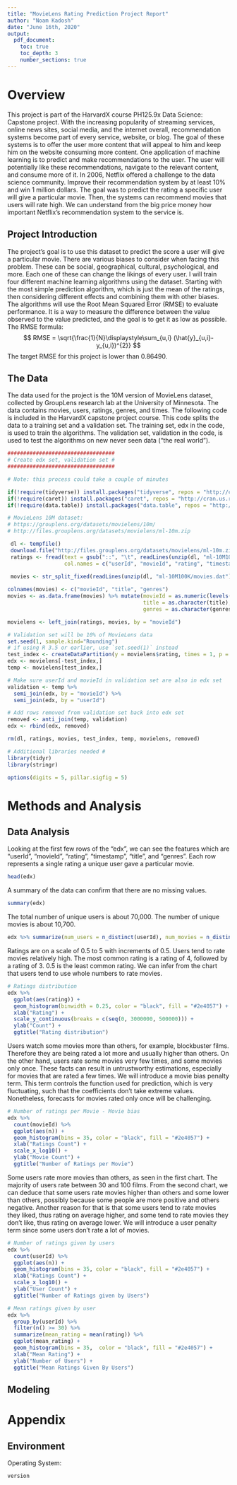 ```yaml
---
title: "MovieLens Rating Prediction Project Report"
author: "Noam Kadosh"
date: "June 16th, 2020"
output:
  pdf_document:
    toc: true
    toc_depth: 3
    number_sections: true
---
```


# Overview

This project is part of the HarvardX course PH125.9x Data Science: Capstone project.
With the increasing popularity of streaming services, online news sites, social media, and the internet overall, recommendation systems become part of every service, website, or blog. The goal of these systems is to offer the user more content that will appeal to him and keep him on the website consuming more content. One application of machine learning is to predict and make recommendations to the user. The user will potentially like these recommendations, navigate to the relevant content, and consume more of it.
In 2006, Netflix offered a challenge to the data science community. Improve their recommendation system by at least 10% and win 1 million dollars. The goal was to predict the rating a specific user will give a particular movie. Then, the systems can recommend movies that users will rate high. We can understand from the big price money how important Netflix's recommendation system to the service is.

## Project Introduction

The project's goal is to use this dataset to predict the score a user will give a particular movie. There are various biases to consider when facing this problem. These can be social, geographical, cultural, psychological, and more. Each one of these can change the likings of every user.
I will train four different machine learning algorithms using the dataset. Starting with the most simple prediction algorithm, which is just the mean of the ratings, then considering different effects and combining them with other biases.
The algorithms will use the Root Mean Squared Error (RMSE) to evaluate performance. It is a way to measure the difference between the value observed to the value predicted, and the goal is to get it as low as possible.
The RMSE formula: 
$$ RMSE = \sqrt{\frac{1}{N}\displaystyle\sum_{u,i} (\hat{y}_{u,i}-y_{u,i})^{2}} $$
The target RMSE for this project is lower than 0.86490. 


## The Data
The data used for the project is the 10M version of MovieLens dataset, collected by GroupLens research lab at the University of Minnesota. The data contains movies, users, ratings, genres, and times.
The following code is included in the HarvardX capstone project course. This code splits the data to a training set and a validation set. The training set, edx in the code, is used to train the algorithms. The validation set, validation in the code, is used to test the algorithms on new never seen data ("the real world").

```r
##################################
# Create edx set, validation set #
##################################

# Note: this process could take a couple of minutes

if(!require(tidyverse)) install.packages("tidyverse", repos = "http://cran.us.r-project.org")
if(!require(caret)) install.packages("caret", repos = "http://cran.us.r-project.org")
if(!require(data.table)) install.packages("data.table", repos = "http://cran.us.r-project.org")

# MovieLens 10M dataset:
# https://grouplens.org/datasets/movielens/10m/
# http://files.grouplens.org/datasets/movielens/ml-10m.zip

 dl <- tempfile()
 download.file("http://files.grouplens.org/datasets/movielens/ml-10m.zip", dl)
 ratings <- fread(text = gsub("::", "\t", readLines(unzip(dl, "ml-10M100K/ratings.dat"))),
                  col.names = c("userId", "movieId", "rating", "timestamp"))
 
 movies <- str_split_fixed(readLines(unzip(dl, "ml-10M100K/movies.dat")), "\\::", 3)

colnames(movies) <- c("movieId", "title", "genres")
movies <- as.data.frame(movies) %>% mutate(movieId = as.numeric(levels(movieId))[movieId],
                                           title = as.character(title),
                                           genres = as.character(genres))

movielens <- left_join(ratings, movies, by = "movieId")

# Validation set will be 10% of MovieLens data
set.seed(1, sample.kind="Rounding")
# if using R 3.5 or earlier, use `set.seed(1)` instead
test_index <- createDataPartition(y = movielens$rating, times = 1, p = 0.1, list = FALSE)
edx <- movielens[-test_index,]
temp <- movielens[test_index,]

# Make sure userId and movieId in validation set are also in edx set
validation <- temp %>% 
  semi_join(edx, by = "movieId") %>%
  semi_join(edx, by = "userId")

# Add rows removed from validation set back into edx set
removed <- anti_join(temp, validation)
edx <- rbind(edx, removed)

rm(dl, ratings, movies, test_index, temp, movielens, removed)
```

```r
# Additional libraries needed #
library(tidyr)
library(stringr)

options(digits = 5, pillar.sigfig = 5)
```

\pagebreak

# Methods and Analysis

## Data Analysis

Looking at the first few rows of the "edx", we can see the features which are "userId", "movieId", "rating", "timestamp", "title", and "genres". Each row represents a single rating a unique user gave a particular movie. 

```r
head(edx)
```

A summary of the data can confirm that there are no missing values.

```r
summary(edx)
```

The total number of unique users is about 70,000. The number of unique movies is about 10,700.

```r
edx %>% summarize(num_users = n_distinct(userId), num_movies = n_distinct(movieId))
```

Ratings are on a scale of 0.5 to 5 with increments of 0.5. Users tend to rate movies relatively high. The most common rating is a rating of 4, followed by a rating of 3. 0.5 is the least common rating. We can infer from the chart that users tend to use whole numbers to rate movies.

```r
# Ratings distribution
edx %>%
  ggplot(aes(rating)) +
  geom_histogram(binwidth = 0.25, color = "black", fill = "#2e4057") +
  xlab("Rating") +
  scale_y_continuous(breaks = c(seq(0, 3000000, 500000))) +
  ylab("Count") +
  ggtitle("Rating distribution")
```

Users watch some movies more than others, for example, blockbuster films. Therefore they are being rated a lot more and usually higher than others. On the other hand, users rate some movies very few times, and some movies only once. These facts can result in untrustworthy estimations, especially for movies that are rated a few times. We will introduce a movie bias penalty term. This term controls the function used for prediction, which is very fluctuating, such that the coefficients don't take extreme values. Nonetheless, forecasts for movies rated only once will be challenging.

```r
# Number of ratings per Movie - Movie bias
edx %>%
  count(movieId) %>%
  ggplot(aes(n)) +
  geom_histogram(bins = 35, color = "black", fill = "#2e4057") +
  xlab("Ratings Count") +
  scale_x_log10() +
  ylab("Movie Count") +
  ggtitle("Number of Ratings per Movie")
```

Some users rate more movies than others, as seen in the first chart. The majority of users rate between 30 and 100 films. From the second chart, we can deduce that some users rate movies higher than others and some lower than others, possibly because some people are more positive and others negative. Another reason for that is that some users tend to rate movies they liked, thus rating on average higher, and some tend to rate movies they don't like, thus rating on average lower. We will introduce a user penalty term since some users don't rate a lot of movies.

```r
# Number of ratings given by users
edx %>%
  count(userId) %>%
  ggplot(aes(n)) +
  geom_histogram(bins = 35, color = "black", fill = "#2e4057") +
  xlab("Ratings Count") +
  scale_x_log10() +
  ylab("User Count") +
  ggtitle("Number of Ratings given by Users")
```

```r
# Mean ratings given by user
edx %>%
  group_by(userId) %>%
  filter(n() >= 30) %>%
  summarize(mean_rating = mean(rating)) %>%
  ggplot(mean_rating) +
  geom_histogram(bins = 35,  color = "black", fill = "#2e4057") +
  xlab("Mean Rating") +
  ylab("Number of Users") +
  ggtitle("Mean Ratings Given By Users")
```

## Modeling






# Appendix

## Environment

Operating System:
```r
version
```
